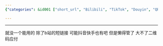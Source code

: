 ```yaml
---
{"categories": &id001 ["short_url", "Bilibili", "TikTok", "Douyin", "QR codes", "online_tools", "social_media"], "category": "Short URL generators", "date": "2022-10-21 13:43:22", "description": "This article highlights the challenge of locating a functional short URL generator, with only Bilibili's short link being deemed usable. It also speculates that TikTok and Douyin might have similar features but are disinterested in managing them, proposing QR codes as an alternative solution.", "tags": *id001, "title": "短网址生成器"}

---
```


------
就没一个能用的 除了b站的短链接
可能抖音快手也有吧 但是懒得管了 大不了二维码应付
